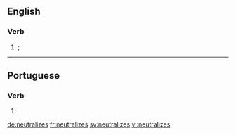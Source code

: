 ==English==

===Verb===
{{head|en|verb form}}

# {{context|American spelling|lang=en}} {{alternative spelling of|neutralises|nodot=t|lang=en}}; {{en-third-person singular of|neutralize}}

----

==Portuguese==

===Verb===
{{pt-verb-form}}

# {{pt-verb-form-of|neutralizar}}

[[de:neutralizes]]
[[fr:neutralizes]]
[[sv:neutralizes]]
[[vi:neutralizes]]
